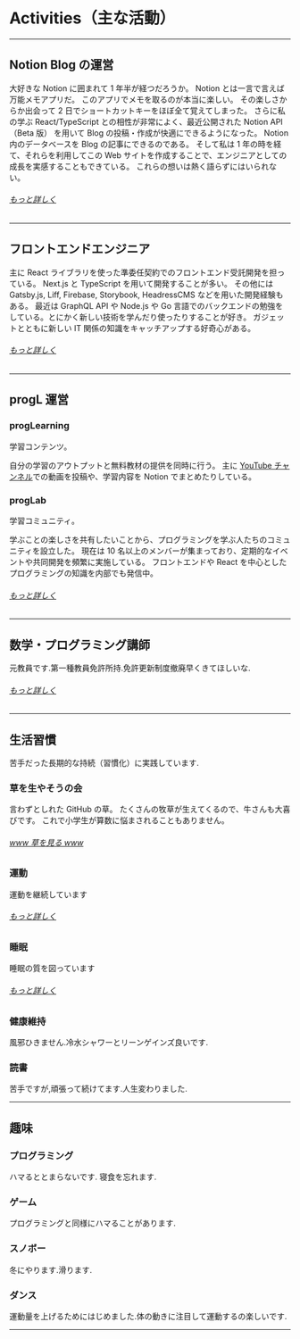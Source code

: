 # Activities（主な活動）

---

## Notion Blog の運営

大好きな Notion に囲まれて 1 年半が経つだろうか。
Notion とは一言で言えば万能メモアプリだ。
このアプリでメモを取るのが本当に楽しい。
その楽しさからか出会って 2 日でショートカットキーをほぼ全て覚えてしまった。
さらに私の学ぶ React/TypeScript との相性が非常によく、最近公開された Notion API（Beta 版） を用いて Blog の投稿・作成が快適にできるようになった。
Notion 内のデータベースを Blog の記事にできるのである。
そして私は 1 年の時を経て、それらを利用してこの Web サイトを作成することで、エンジニアとしての成長を実感することもできている。
これらの想いは熱く語らずにはいられない。

###### [もっと詳しく](/blogs/about)

---

## フロントエンドエンジニア

主に React ライブラリを使った準委任契約でのフロントエンド受託開発を担っている。
Next.js と TypeScript を用いて開発することが多い。
その他には Gatsby.js, Liff, Firebase, Storybook, HeadressCMS などを用いた開発経験もある。
最近は GraphQL API や Node.js や Go 言語でのバックエンドの勉強をしている。とにかく新しい技術を学んだり使ったりすることが好き。
ガジェットとともに新しい IT 関係の知識をキャッチアップする好奇心がある。

###### [もっと詳しく](/)

---

## progL 運営

### progLearning

学習コンテンツ。

自分の学習のアウトプットと無料教材の提供を同時に行う。
主に [YouTube チャンネル](https://www.youtube.com/channel/UCPcjWvYIfvqGPP4x30kEkMA)での動画を投稿や、学習内容を Notion でまとめたりしている。

### progLab

学習コミュニティ。

学ぶことの楽しさを共有したいことから、プログラミングを学ぶ人たちのコミュニティを設立した。
現在は 10 名以上のメンバーが集まっており、定期的なイベントや共同開発を頻繁に実施している。
フロントエンドや React を中心としたプログラミングの知識を内部でも発信中。

###### [もっと詳しく](https://proglab.vercel.app/)

---

## 数学・プログラミング講師

元教員です.第一種教員免許所持.免許更新制度撤廃早くきてほしいな.

###### [もっと詳しく](/)

---

## 生活習慣

苦手だった長期的な持続（習慣化）に実践しています.

### 草を生やそうの会

言わずとしれた GitHub の草。
たくさんの牧草が生えてくるので、牛さんも大喜びです。
これで小学生が算数に悩まされることもありません。

###### [www 草を見る www](/)

### 運動

運動を継続しています

###### [もっと詳しく](/)

### 睡眠

睡眠の質を図っています

###### [もっと詳しく](/)

### 健康維持

風邪ひきません.冷水シャワーとリーンゲインズ良いです.

### 読書

苦手ですが,頑張って続けてます.人生変わりました.

---

## 趣味

### プログラミング

ハマるととまらないです.
寝食を忘れます.

### ゲーム

プログラミングと同様にハマることがあります.

### スノボー

冬にやります.滑ります.

### ダンス

運動量を上げるためにはじめました.体の動きに注目して運動するの楽しいです.

---
